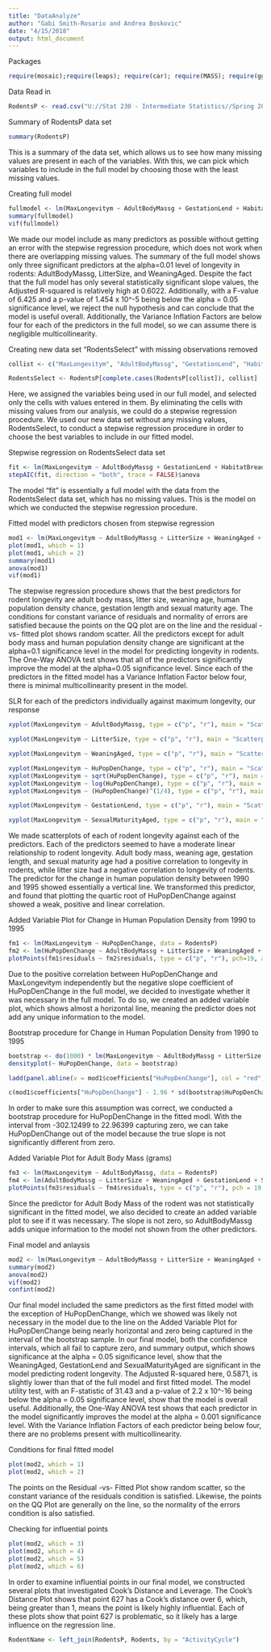 ```yaml
---
title: "DataAnalyze"
author: "Gabi Smith-Rosario and Andrea Boskovic"
date: "4/15/2018"
output: html_document
---
```



Packages
```r
require(mosaic);require(leaps); require(car); require(MASS); require(ggplot2)
```


Data Read in
```r
RodentsP <- read.csv("U://Stat 230 - Intermediate Statistics//Spring 2018//Projects//Datasets//groupDdata.csv", row.names=FALSE)
```

Summary of RodentsP data set
```r
summary(RodentsP)
```
This is a summary of the data set, which allows us to see how many missing values are present in each of the variables. With this, we can pick which variables to include in the full model by choosing those with the least missing values.


Creating full model
```r
fullmodel <- lm(MaxLongevitym ~ AdultBodyMassg + GestationLend + HabitatBreadth + LitterSize + LittersPerYear + PopulationDensitynkm + SexualMaturityAged + WeaningAged + HuPopDenMeannkm + HuPopDenpnkm + HuPopDenChange + TempMeandegC, data = RodentsP)
summary(fullmodel)
vif(fullmodel)
```
We made our model include as many predictors as possible without getting an error with the stepwise regression procedure, which does not work when there are overlapping missing values. The summary of the full model shows only three significant predictors at the alpha=0.01 level of longevity in rodents: AdultBodyMassg, LitterSize, and WeaningAged. Despite the fact that the full model has only several statistically significant slope values, the Adjusted R-squared is relatively high at 0.6022. Additionally, with a F-value of 6.425 and a p-value of 1.454 x 10^-5 being below the alpha = 0.05 significance level, we reject the null hypothesis and can conclude that the model is useful overall. Additionally, the Variance Inflation Factors are below four for each of the predictors in the full model, so we can assume there is negligible multicollinearity.


Creating new data set "RodentsSelect" with missing observations removed
```r
collist <- c("MaxLongevitym", "AdultBodyMassg", "GestationLend", "HabitatBreadth", "LitterSize", "LittersPerYear", "PopulationDensitynkm", "SexualMaturityAged", "WeaningAged", "HuPopDenMeannkm", "HuPopDenpnkm", "HuPopDenChange", "TempMeandegC")

RodentsSelect <- RodentsP[complete.cases(RodentsP[collist]), collist]
```
Here, we assigned the variables being used in our full model, and selected only the cells with values entered in them. By eliminating the cells with missing values from our analysis, we could do a stepwise regression procedure. We used our new data set without any missing values, RodentsSelect, to conduct a stepwise regression procedure in order to choose the best variables to include in our fitted model.


Stepwise regression on RodentsSelect data set
```r
fit <- lm(MaxLongevitym ~ AdultBodyMassg + GestationLend + HabitatBreadth + LitterSize + LittersPerYear + PopulationDensitynkm + SexualMaturityAged + WeaningAged + HuPopDenMeannkm + HuPopDenpnkm + HuPopDenChange + TempMeandegC, data = RodentsSelect)
stepAIC(fit, direction = "both", trace = FALSE)$anova
```
The model "fit" is essentially a full model with the data from the RodentsSelect data set, which has no missing values. This is the model on which we conducted the stepwise regression procedure. 


Fitted model with predictors chosen from stepwise regression
```r
mod1 <- lm(MaxLongevitym ~ AdultBodyMassg + LitterSize + WeaningAged + HuPopDenChange + GestationLend + SexualMaturityAged, data = RodentsP)
plot(mod1, which = 1)
plot(mod1, which = 2)
summary(mod1)
anova(mod1)
vif(mod1) 
```
The stepwise regression procedure shows that the best predictors for rodent longevity are adult body mass, litter size, weaning age, human population density chance, gestation length and sexual maturity age. The conditions for constant variance of residuals and normality of errors are satisfied because the points on the QQ plot are on the line and the residual -vs- fitted plot shows random scatter. All the predictors except for adult body mass and human population density change are significant at the alpha=0.1 significance level in the model for predicting longevity in rodents. The One-Way ANOVA test shows that all of the predictors significantly improve the model at the alpha=0.05 significance level. Since each of the predictors in the fitted model has a Variance Inflation Factor below four, there is minimal multicollinearity present in the model.


SLR for each of the predictors individually against maximum longevity, our response
```r
xyplot(MaxLongevitym ~ AdultBodyMassg, type = c("p", "r"), main = "Scatterplot of Adult Body Mass (grams) and Rodent Longevity", data = RodentsP)

xyplot(MaxLongevitym ~ LitterSize, type = c("p", "r"), main = "Scatterplot of Litter Size and Rodent Longevity", data = RodentsP)

xyplot(MaxLongevitym ~ WeaningAged, type = c("p", "r"), main = "Scatterplot of Weaning Age (days) and Rodent Longevity", data = RodentsP)

xyplot(MaxLongevitym ~ HuPopDenChange, type = c("p", "r"), main = "Scatterplot of Human Population Density Change from 1990 to 1995 and Rodent Longevity", data = RodentsP)
xyplot(MaxLongevitym ~ sqrt(HuPopDenChange), type = c("p", "r"), main = "Scatterplot of Human Population Density Change from 1990 to 1995 and Rodent Longevity", data = RodentsP)
xyplot(MaxLongevitym ~ log(HuPopDenChange), type = c("p", "r"), main = "Scatterplot of Human Population Density Change from 1990 to 1995 and Rodent Longevity", data = RodentsP)
xyplot(MaxLongevitym ~ (HuPopDenChange)^(1/4), type = c("p", "r"), main = "Scatterplot of Human Population Density Change from 1990 to 1995 and Rodent Longevity", data = RodentsP)

xyplot(MaxLongevitym ~ GestationLend, type = c("p", "r"), main = "Scatterplot of Gestation Length (days) and Rodent Longevity", data= RodentsP)

xyplot(MaxLongevitym ~ SexualMaturityAged, type = c("p", "r"), main = "Scatterplot of Sexual Maturity Age (days) and Rodent Longevity", data = RodentsP)
```
We made scatterplots of each of rodent longevity against each of the predictors. Each of the predictors seemed to have a moderate linear relationship to rodent longevity. Adult body mass, weaning age, gestation length, and sexual maturity age had a positive correlation to longevity in rodents, while litter size had a negative correlation to longevity of rodents. The predictor for the change in human population density between 1990 and 1995 showed essentially a vertical line. We transformed this predictor, and found that plotting the quartic root of HuPopDenChange against showed a weak, positive and linear correlation. 


Added Variable Plot for Change in Human Population Density from 1990 to 1995
```r
fm1 <- lm(MaxLongevitym ~ HuPopDenChange, data = RodentsP)
fm2 <- lm(HuPopDenChange ~ AdultBodyMassg + LitterSize + WeaningAged + GestationLend + SexualMaturityAged, data = RodentsP)
plotPoints(fm1$residuals ~ fm2$residuals, type = c("p", "r"), pch=19, alpha=0.3, cex=2, main = "Added Variable Plot for Change in Human Population Density from 1990 to 1995")
```
Due to the positive correlation between HuPopDenChange and MaxLongevitym independently but the negative slope coefficient of HuPopDenChange in the full model, we decided to investigate whether it was necessary in the full model. To do so, we created an added variable plot, which shows almost a horizontal line, meaning the predictor does not add any unique information to the model.


Bootstrap procedure for Change in Human Population Density from 1990 to 1995
```r
bootstrap <- do(1000) * lm(MaxLongevitym ~ AdultBodyMassg + LitterSize + WeaningAged + HuPopDenChange + GestationLend + SexualMaturityAged, data = RodentsP[resample(1:nrow(RodentsP)),])$coefficients
densityplot(~ HuPopDenChange, data = bootstrap)

ladd(panel.abline(v = mod1$coefficients["HuPopDenChange"], col = "red", lwd = 3))

c(mod1$coefficients["HuPopDenChange"] - 1.96 * sd(bootstrap$HuPopDenChange), mod1$coefficients["HuPopDenChange"] + 1.96 * sd(bootstrap$HuPopDenChange))
```
In order to make sure this assumption was correct, we conducted a bootstrap procedure for HuPopDenChange in the fitted modl. With the interval from -302.12499 to 22.96399 capturing zero, we can take HuPopDenChange out of the model because the true slope is not significantly different from zero.


Added Variable Plot for Adult Body Mass (grams)
```r
fm3 <- lm(MaxLongevitym ~ AdultBodyMassg, data = RodentsP)
fm4 <- lm(AdultBodyMassg ~ LitterSize + WeaningAged + GestationLend + SexualMaturityAged, data = RodentsP)
plotPoints(fm3$residuals ~ fm4$residuals, type = c("p", "r"), pch = 19, alpha = 0.3, cex = 2, main = "Added Variable Plot for Adult Body Mass (grams)")
```
Since the predictor for Adult Body Mass of the rodent was not statistically significant in the fitted model, we also decided to create an added variable plot to see if it was necessary. The slope is not zero, so AdultBodyMassg adds unique information to the model not shown from the other predictors.


Final model and anlaysis
```r
mod2 <- lm(MaxLongevitym ~ AdultBodyMassg + LitterSize + WeaningAged + GestationLend + SexualMaturityAged, data = RodentsP)
summary(mod2)
anova(mod2)
vif(mod2)
confint(mod2)
```
Our final model included the same predictors as the first fitted model with the exception of HuPopDenChange, which we showed was likely not necessary in the model due to the line on the Added Variable Plot for HuPopDenChange being nearly horizontal and zero being captured in the interval of the bootstrap sample. In our final model, both the confidence intervals, which all fail to capture zero, and summary output, which shows significance at the alpha = 0.05 significance level, show that the WeaningAged, GestationLend and SexualMaturityAged are significant in the model predicting rodent longevity. The Adjusted R-squared here, 0.5871, is slightly lower than that of the full model and first fitted model. The model utility test, with an F-statistic of 31.43 and a p-value of 2.2 x 10^-16 being below the alpha = 0.05 significance level, show that the model is overall useful. Additionally, the One-Way ANOVA test shows that each predictor in the model significantly improves the model at the alpha = 0.001 significance level. With the Variance Inflation Factors of each predictor being below four, there are no problems present with multicollinearity.


Conditions for final fitted model
```r
plot(mod2, which = 1)
plot(mod2, which = 2)
```
The points on the Residual -vs- Fitted Plot show random scatter, so the constant variance of the residuals condition is satisfied. Likewise, the points on the QQ Plot are generally on the line, so the normality of the errors condition is also satisfied.


Checking for influential points
```r
plot(mod2, which = 3)
plot(mod2, which = 4)
plot(mod2, which = 5)
plot(mod2, which = 6)
```
In order to examine influential points in our final model, we constructed several plots that investigated Cook's Distance and Leverage. The Cook's Distance Plot shows that point 627 has a Cook's distance over 6, which, being greater than 1, means the point is likely highly influential. Each of these plots show that point 627 is problematic, so it likely has a large influence on the regression line.


```r
RodentName <- left_join(RodentsP, Rodents, by = "ActivityCycle")
```
